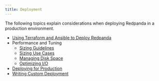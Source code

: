 ```yaml
---
title: Deployment
---
```


<head>
    <meta name="title" content="Deployment | Redpanda Docs"/>
    <meta name="description" content="Deployment index page."/>
</head>

The following topics explain considerations when deploying Redpanda in a production environment.

- [Using Terraform and Ansible to Deploy Redpanda](./production-deployment-automation)
- Performance and Tuning
    - [Sizing Guidelines](./sizing)
    - [Sizing Use Cases](./sizing-use-cases)
    - [Managing Disk Space](./disk-utilization)
    - [Optimizing I/O](./io-optimization.mdx)
- [Deploying for Production](./production-deployment)
- [Writing Custom Deployment](./custom-deployment)
